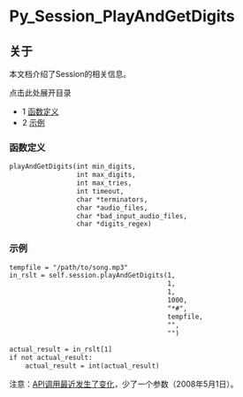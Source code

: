 # Py_Session_PlayAndGetDigits

## 关于

本文档介绍了Session的相关信息。

点击此处展开目录

- 1 [函数定义](#函数定义)
- 2 [示例](#-freeswitch--py_session_playandgetdigits-)

### 函数定义

```xml
playAndGetDigits(int min_digits,
                 int max_digits,
                 int max_tries,
                 int timeout,
                 char *terminators,
                 char *audio_files,
                 char *bad_input_audio_files,
                 char *digits_regex)
```

### 示例

```xml
tempfile = "/path/to/song.mp3"
in_rslt = self.session.playAndGetDigits(1,
                                        1,
                                        1,
                                        1000,
                                        "*#",
                                        tempfile,
                                        "",
                                        "")
                    
actual_result = in_rslt[1]
if not actual_result:
    actual_result = int(actual_result)
```

注意：[API调用最近发生了变化](http://fisheye.freeswitch.org/changelog/FreeSWITCH/src/mod/languages/mod%5Fpython?cs=8244)，少了一个参数（2008年5月1日）。